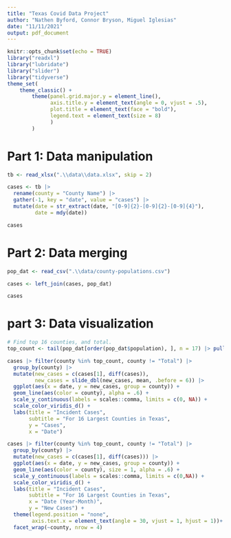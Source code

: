 ```yaml
---
title: "Texas Covid Data Project"
author: "Nathen Byford, Connor Bryson, Miguel Iglesias"
date: "11/11/2021"
output: pdf_document
---
```


```r
knitr::opts_chunk$set(echo = TRUE)
library("readxl")
library("lubridate")
library("slider")
library("tidyverse")
theme_set(
    theme_classic() +
        theme(panel.grid.major.y = element_line(),
              axis.title.y = element_text(angle = 0, vjust = .5),
              plot.title = element_text(face = "bold"),
              legend.text = element_text(size = 8)
              )
        )
```

# Part 1: Data manipulation

```r
tb <- read_xlsx(".\\data\\data.xlsx", skip = 2)

cases <- tb |> 
  rename(county = "County Name") |> 
  gather(-1, key = "date", value = "cases") |> 
  mutate(date = str_extract(date, "[0-9]{2}-[0-9]{2}-[0-9]{4}"),
         date = mdy(date))

cases
```

# Part 2: Data merging

```r
pop_dat <- read_csv(".\\data/county-populations.csv")

cases <- left_join(cases, pop_dat)

cases
```

# part 3: Data visualization

```r
# Find top 16 counties, and total.
top_count <- tail(pop_dat[order(pop_dat$population), ], n = 17) |> pull(county)

cases |> filter(county %in% top_count, county != "Total") |> 
  group_by(county) |> 
  mutate(new_cases = c(cases[1], diff(cases)),
         new_cases = slide_dbl(new_cases, mean, .before = 6)) |> 
  ggplot(aes(x = date, y = new_cases, group = county)) +
  geom_line(aes(color = county), alpha = .6) +
  scale_y_continuous(labels = scales::comma, limits = c(0, NA)) +
  scale_color_viridis_d() +
  labs(title = "Incident Cases", 
       subtitle = "For 16 Largest Counties in Texas",
       y = "Cases",
       x = "Date")
```


```r
cases |> filter(county %in% top_count, county != "Total") |> 
  group_by(county) |> 
  mutate(new_cases = c(cases[1], diff(cases))) |> 
  ggplot(aes(x = date, y = new_cases, group = county)) +
  geom_line(aes(color = county), size = 1, alpha = .6) +
  scale_y_continuous(labels = scales::comma, limits = c(0,NA)) +
  scale_color_viridis_d() +
  labs(title = "Incident Cases", 
       subtitle = "For 16 Largest Counties in Texas", 
       x = "Date (Year-Month)",
       y = "New Cases") +
  theme(legend.position = "none", 
        axis.text.x = element_text(angle = 30, vjust = 1, hjust = 1))+
  facet_wrap(~county, nrow = 4)

```

